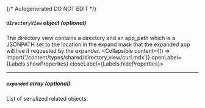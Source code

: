{/* Autogenerated DO NOT EDIT  */}

##### `directoryView` _object (optional)_
The directory view contains a directory and an app_path which is a JSONPATH set to the location in the expand mask that the expanded app will live if requested by the expander.
<Collapsible content={() => import('/content/types/shared/directory_view/curl.mdx')} openLabel={Labels.showProperties} closeLabel={Labels.hideProperties}>
</Collapsible>

---
##### `expanded` _array (optional)_
List of serialized related objects.


